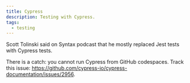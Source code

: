 ```yaml
---
title: Cypress
description: Testing with Cypress.
tags:
  - testing
---
```


Scott Tolinski said on Syntax podcast that he mostly replaced Jest tests with
Cypress tests.

There is a catch: you cannot run Cypress from GitHub codespaces. Track this
issue: https://github.com/cypress-io/cypress-documentation/issues/2956.
